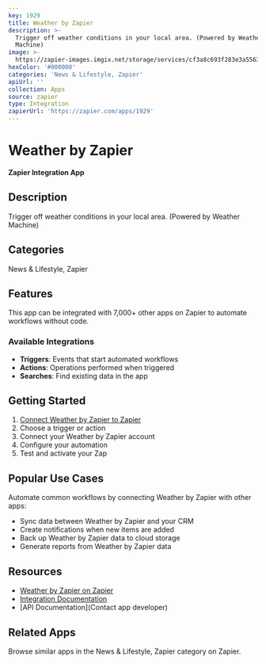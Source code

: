 ```yaml
---
key: 1929
title: Weather by Zapier
description: >-
  Trigger off weather conditions in your local area. (Powered by Weather
  Machine)
image: >-
  https://zapier-images.imgix.net/storage/services/cf3a8c693f283e3a5563a8a6a0039759.png?auto=format%2Ccompress&ixlib=python-3.0.0&q=50
hexColor: '#000000'
categories: 'News & Lifestyle, Zapier'
apiUrl: ''
collection: Apps
source: zapier
type: Integration
zapierUrl: 'https://zapier.com/apps/1929'
---
```

# Weather by Zapier

**Zapier Integration App**

## Description

Trigger off weather conditions in your local area. (Powered by Weather Machine)

## Categories

News & Lifestyle, Zapier

## Features

This app can be integrated with 7,000+ other apps on Zapier to automate workflows without code.

### Available Integrations

- **Triggers**: Events that start automated workflows
- **Actions**: Operations performed when triggered
- **Searches**: Find existing data in the app

## Getting Started

1. [Connect Weather by Zapier to Zapier](https://zapier.com/apps/1929)
2. Choose a trigger or action
3. Connect your Weather by Zapier account
4. Configure your automation
5. Test and activate your Zap

## Popular Use Cases

Automate common workflows by connecting Weather by Zapier with other apps:

- Sync data between Weather by Zapier and your CRM
- Create notifications when new items are added
- Back up Weather by Zapier data to cloud storage
- Generate reports from Weather by Zapier data

## Resources

- [Weather by Zapier on Zapier](https://zapier.com/apps/1929)
- [Integration Documentation](https://zapier.com/apps/1929/integrations)
- [API Documentation](Contact app developer)

## Related Apps

Browse similar apps in the News & Lifestyle, Zapier category on Zapier.
